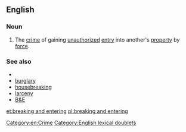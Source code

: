 ==English==

===Noun===
{{en-noun|head=[[breaking]] and [[entering]]|-}}
# {{context|idiomatic|legal|lang=en}} The [[crime]] of gaining [[unauthorized]] [[entry]] into another's [[property]] by [[force]].

===See also===
* {{projectlink|wikipedia}}
* [[burglary]]
* [[housebreaking]]
* [[larceny]]
* [[B&E]]

[[Category:en:Crime]]
[[Category:English lexical doublets]]
[[et:breaking and entering]]
[[pl:breaking and entering]]
